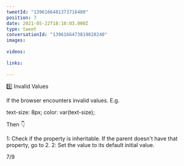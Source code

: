 ```yaml
---
tweetId: "1396166481373716480"
position: 7
date: 2021-05-22T18:10:03.000Z
type: tweet
conversationId: "1396166473819828240"
images:
  
videos:
  
links:
  
---
```

5️⃣ Invalid Values

If the browser encounters invalid values. E.g.

text-size: 8px;
color: var(text-size);

Then 👇 

1: Check if the property is inheritable. If the parent doesn't have that property, go to 2.
2: Set the value to its default initial value.

7/9

